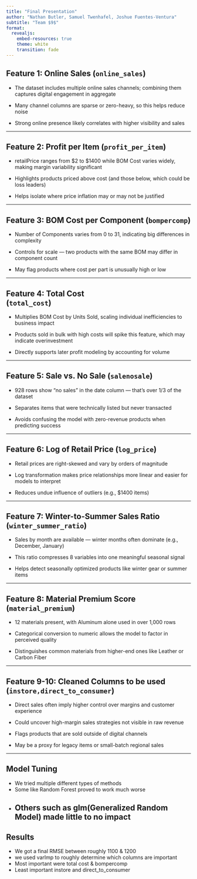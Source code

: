 ---
title: "Final Presentation"
author: "Nathan Butler, Samuel Twenhafel, Joshue Fuentes-Ventura"
subtitle: "Team $9$"
format: 
  revealjs:
    embed-resources: true
    theme: white
    transition: fade
---

## Feature 1: Online Sales (`online_sales`)


- The dataset includes multiple online sales channels; combining them captures digital engagement in aggregate

- Many channel columns are sparse or zero-heavy, so this helps reduce noise

- Strong online presence likely correlates with higher visibility and sales

---

## Feature 2: Profit per Item (`profit_per_item`)


- retailPrice ranges from $2 to $1400 while BOM Cost varies widely, making margin variability significant

- Highlights products priced above cost (and those below, which could be loss leaders)

- Helps isolate where price inflation may or may not be justified

---

## Feature 3: BOM Cost per Component (`bompercomp`)



- Number of Components varies from 0 to 31, indicating big differences in complexity

- Controls for scale — two products with the same BOM may differ in component count

- May flag products where cost per part is unusually high or low

---

## Feature 4: Total Cost <br> (`total_cost`)



- Multiplies BOM Cost by Units Sold, scaling individual inefficiencies to business impact

- Products sold in bulk with high costs will spike this feature, which may indicate overinvestment

- Directly supports later profit modeling by accounting for volume

---

## Feature 5: Sale vs. No Sale (`salenosale`)



- 928 rows show “no sales” in the date column — that’s over 1/3 of the dataset

- Separates items that were technically listed but never transacted

- Avoids confusing the model with zero-revenue products when predicting success

---

## Feature 6: Log of Retail Price (`log_price`)



- Retail prices are right-skewed and vary by orders of magnitude

- Log transformation makes price relationships more linear and easier for models to interpret

- Reduces undue influence of outliers (e.g., $1400 items)

---

## Feature 7: Winter-to-Summer Sales Ratio (`winter_summer_ratio`)



- Sales by month are available — winter months often dominate (e.g., December, January)

- This ratio compresses 8 variables into one meaningful seasonal signal

- Helps detect seasonally optimized products like winter gear or summer items

---

## Feature 8: Material Premium Score (`material_premium`)



- 12 materials present, with Aluminum alone used in over 1,000 rows

- Categorical conversion to numeric allows the model to factor in perceived quality

- Distinguishes common materials from higher-end ones like Leather or Carbon Fiber

---

## Feature 9-10: Cleaned Columns to be used (`instore,direct_to_consumer`)



- Direct sales often imply higher control over margins and customer experience

- Could uncover high-margin sales strategies not visible in raw revenue

- Flags products that are sold outside of digital channels

- May be a proxy for legacy items or small-batch regional sales

---

## Model Tuning

- We tried multiple different types of methods
- Some like Random Forest proved to work much worse
- Others such as glm(Generalized Random Model) made little to no impact
---

## Results

- We got a final RMSE between roughly 1100 & 1200
- we used varImp to roughly determine which columns are important
- Most important were total cost & bompercomp
- Least important instore and direct_to_consumer